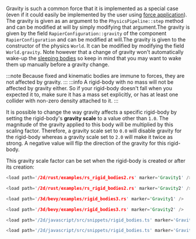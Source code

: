 
Gravity is such a common force that it is implemented as a special case (even if it could easily be implemented
by the user using [force application](#forces-and-impulses)). <rapier>The gravity is given as an argument to the
`PhysicsPipeline::step` method and can be modified at will by simply modifying that argument.</rapier><bevy>The gravity
is given by the field `RapierConfiguration::gravity` of the component `RapierConfiguration` and can be modified at
will.</bevy><js>The gravity is given to the constructor of the physics `World`. It can be modified by modifying the
field `World.gravity`.</js> Note however that a change of gravity won't automatically wake-up the
[sleeping bodies](#sleeping) so keep in mind that you may want to wake them up manually before a gravity change.

:::note
Because fixed and kinematic bodies are immune to forces, they are not affected by gravity.
:::
:::info
A rigid-body with no mass will not be affected by gravity either. So if your rigid-body
doesn't fall when you expected it to, make sure it has a mass set explicitly, or has at least one collider with
non-zero density attached to it.
:::

It is possible to change the way gravity affects a specific rigid-body by setting the rigid-body's **gravity scale**
to a value other than `1.0`. The magnitude of the gravity applied to this body will be multiplied by this scaling
factor. Therefore, a gravity scale set to `0.0` will disable gravity for the rigid-body whereas a gravity scale set to
`2.0` will make it twice as strong. A negative value will flip the direction of the gravity for this rigid-body.

This gravity scale factor can be set when the rigid-body is created or after its creation:

<rapier>

```rust
<load path='/2d/rust/examples/rs_rigid_bodies2.rs' marker='Gravity1' />
```
```rust
<load path='/2d/rust/examples/rs_rigid_bodies2.rs' marker='Gravity2' />
```

</rapier>
<bevy>

```rust
<load path='/3d/bevy/examples/rigid_bodies3.rs' marker='Gravity1' />
```
```rust
<load path='/3d/bevy/examples/rigid_bodies3.rs' marker='Gravity2' />
```

</bevy>
<js>

```js
<load path='/2d/javascript/src/snippets/rigid_bodies.ts' marker='Gravity1' />
```
```js
<load path='/2d/javascript/src/snippets/rigid_bodies.ts' marker='Gravity2' />
```

</js>